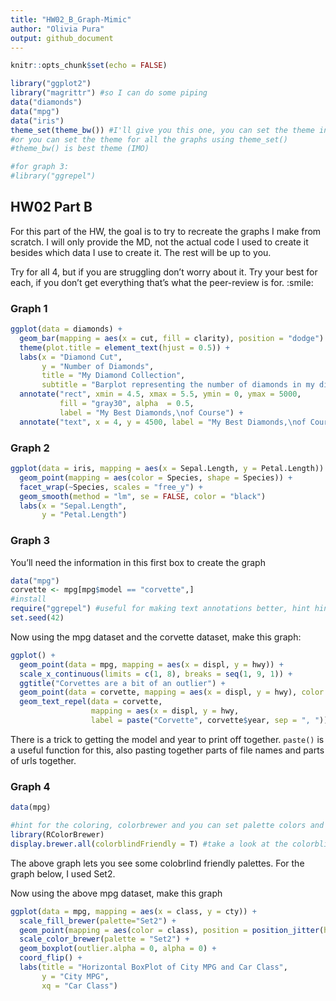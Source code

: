 ```yaml
---
title: "HW02_B_Graph-Mimic"
author: "Olivia Pura"
output: github_document
---
```


```r
knitr::opts_chunk$set(echo = FALSE)
```


```r
library("ggplot2")
library("magrittr") #so I can do some piping
data("diamonds")
data("mpg")
data("iris")
theme_set(theme_bw()) #I'll give you this one, you can set the theme individually for graphs
#or you can set the theme for all the graphs using theme_set()
#theme_bw() is best theme (IMO)

#for graph 3:
#library("ggrepel")


```

## HW02 Part B

For this part of the HW, the goal is to try to recreate the graphs I make from scratch. I will only provide the MD, not the actual code I used to create it besides which data I use to create it. The rest will be up to you. 

Try for all 4, but if you are struggling don't worry about it. Try your best for each, if you don't get everything that's what the peer-review is for. :smile:


### Graph 1
```r

ggplot(data = diamonds) + 
  geom_bar(mapping = aes(x = cut, fill = clarity), position = "dodge") +
  theme(plot.title = element_text(hjust = 0.5)) +
  labs(x = "Diamond Cut", 
       y = "Number of Diamonds", 
       title = "My Diamond Collection", 
       subtitle = "Barplot representing the number of diamonds in my diamond collection by \ntype of cut quality and clarity of diamond") +
  annotate("rect", xmin = 4.5, xmax = 5.5, ymin = 0, ymax = 5000,
           fill = "gray30", alpha  = 0.5,
           label = "My Best Diamonds,\nof Course") +
  annotate("text", x = 4, y = 4500, label = "My Best Diamonds,\nof Course") 

```

### Graph 2
```r
ggplot(data = iris, mapping = aes(x = Sepal.Length, y = Petal.Length)) + 
  geom_point(mapping = aes(color = Species, shape = Species)) +
  facet_wrap(~Species, scales = "free_y") +
  geom_smooth(method = "lm", se = FALSE, color = "black")
  labs(x = "Sepal.Length", 
       y = "Petal.Length") 
```


### Graph 3
You'll need the information in this first box to create the graph
```r
data("mpg")
corvette <- mpg[mpg$model == "corvette",]
#install
require("ggrepel") #useful for making text annotations better, hint hint
set.seed(42)
```

Now using the mpg dataset and the corvette dataset, make this graph:

```r
ggplot() + 
  geom_point(data = mpg, mapping = aes(x = displ, y = hwy)) +
  scale_x_continuous(limits = c(1, 8), breaks = seq(1, 9, 1)) +
  ggtitle("Corvettes are a bit of an outlier") +
  geom_point(data = corvette, mapping = aes(x = displ, y = hwy), color = "blue") +
  geom_text_repel(data = corvette, 
                  mapping = aes(x = displ, y = hwy, 
                  label = paste("Corvette", corvette$year, sep = ", ")), nudge_x = .4, nudge_y = .3)
```

There is a trick to getting the model and year to print off together. `paste()` is a useful function for this, also pasting together parts of file names and parts of urls together. 


### Graph 4 
```r
data(mpg)

#hint for the coloring, colorbrewer and you can set palette colors and make your graphs colorblind friendly
library(RColorBrewer)
display.brewer.all(colorblindFriendly = T) #take a look at the colorblindfriendly options
```

The above graph lets you see some colobrlind friendly palettes. For the graph below, I used Set2.



Now using the above mpg dataset, make this graph

```r
ggplot(data = mpg, mapping = aes(x = class, y = cty)) + 
  scale_fill_brewer(palette="Set2") +
  geom_point(mapping = aes(color = class), position = position_jitter(height = 0)) +
  scale_color_brewer(palette = "Set2") +
  geom_boxplot(outlier.alpha = 0, alpha = 0) +
  coord_flip() +
  labs(title = "Horizontal BoxPlot of City MPG and Car Class",
       y = "City MPG",
       xq = "Car Class")
```




